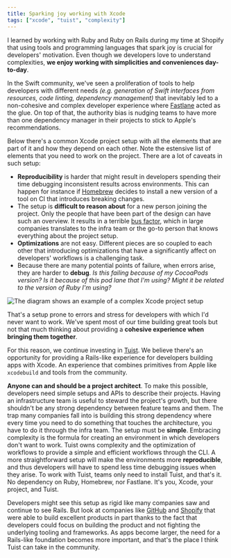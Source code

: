 ```yaml
---
title: Sparking joy working with Xcode
tags: ["xcode", "tuist", "complexity"]
---
```


I learned by working with Ruby and Ruby on Rails during my time at Shopify that using tools and programming languages that spark joy is crucial for developers' motivation. Even though we developers love to understand complexities, **we enjoy working with simplicities and conveniences day-to-day**.

In the Swift community, we've seen a proliferation of tools to help developers with different needs _(e.g. generation of Swift interfaces from resources, code linting, dependency management)_ that inevitably led to a non-cohesive and complex developer experience where [Fastlane](https://github.com/fastlane) acted as the glue. On top of that, the authority bias is nudging teams to have more than one dependency manager in their projects to stick to Apple's recommendations.

Below there's a common Xcode project setup with all the elements that are part of it and how they depend on each other. Note the estensive list of elements that you need to work on the project. There are a lot of caveats in such setup:

- **Reproducibility** is harder that might result in developers spending their time debugging inconsistent results across environments. This can happen for instance if [Homebrew](https://brew.sh) decides to install a new version of a tool on CI that introduces breaking changes.
- The setup is **difficult to reason about** for a new person joining the project. Only the people that have been part of the design can have such an overview. It results in a terrible [bus factor](https://en.wikipedia.org/wiki/Bus_factor), which in large companies translates to the infra team or the go-to person that knows everything about the project setup.
- **Optimizations** are not easy. Different pieces are so coupled to each other that introducing optimizations that have a significantly affect on developers' workflows is a challenging task.
- Because there are many potential points of failure, when errors arise, they are harder to **debug**. _Is this failing because of my CocoaPods version? Is it because of this pod lane that I'm using? Might it be related to the version of Ruby I'm using?_

![The diagram shows an example of a complex Xcode project setup](images/complex-setup.png)

That's a setup prone to errors and stress for developers with which I'd never want to work. We've spent most of our time building great tools but not that much thinking about providing a **cohesive experience when bringing them together**.

For this reason, we continue investing in [Tuist](https://tuist.io). We believe there's an opportunity for providing a Rails-like experience for developers building apps with Xcode. An experience that combines primitives from Apple like `xcodebuild` and tools from the community.

**Anyone can and should be a project architect**. To make this possible, developers need simple setups and APIs to describe their projects. Having an infrastructure team is useful to steward the project's growth, but there shouldn't be any strong dependency between feature teams and them. The trap many companies fall into is building this strong dependency where every time you need to do something that touches the architecture, you have to do it through the infra team. The setup must be **simple**. Embracing complexity is the formula for creating an environment in which developers don't want to work. Tuist owns complexity and the optimization of workflows to provide a simple and efficient workflows through the CLI. A more straightforward setup will make the environments more **reproducible**, and thus developers will have to spend less time debugging issues when they arise. To work with Tuist, teams only need to install Tuist, and that's it. No dependency on Ruby, Homebrew, nor Fastlane. It's you, Xcode, your project, and Tuist.

Developers might see this setup as rigid like many companies saw and continue to see Rails. But look at companies like [GitHub](https://github.com) and [Shopify](https://shopify.com) that were able to build excellent products in part thanks to the fact that developers could focus on building the product and not fighting the underlying tooling and frameworks. As apps become larger, the need for a Rails-like foundation becomes more important, and that's the place I think Tuist can take in the community.

